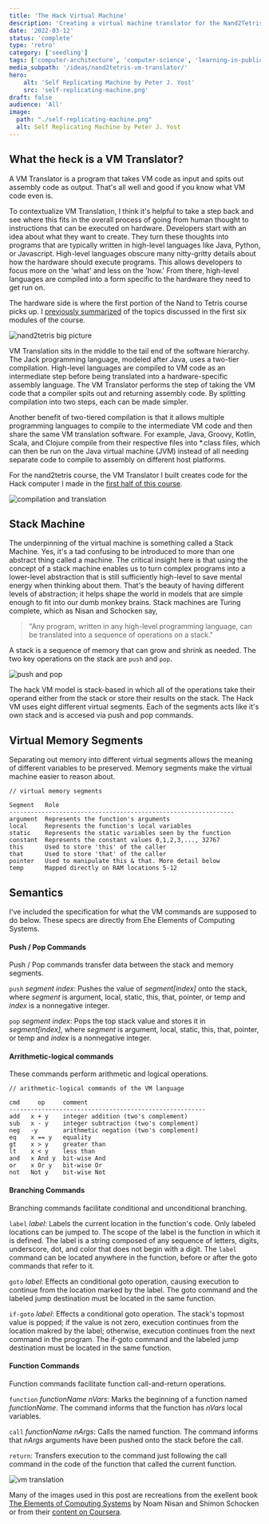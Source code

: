 ```yaml
---
title: 'The Hack Virtual Machine'
description: 'Creating a virtual machine translator for the Nand2Tetris course'
date: '2022-03-12'
status: 'complete'
type: 'retro'
category: ['seedling']
tags: ['computer-architecture', 'computer-science', 'learning-in-public', 'typescript']
media_subpath: '/ideas/nand2tetris-vm-translator/'
hero:
    alt: 'Self Replicating Machine by Peter J. Yost'
    src: 'self-replicating-machine.png'
draft: false
audience: 'All'
image:
  path: "./self-replicating-machine.png"
  alt: Self Replicating Machine by Peter J. Yost
---
```


## What the heck is a VM Translator?

A VM Translator is a program that takes VM code as input and spits out assembly code as output. That's all well and good if you know what VM code even is.

To contextualize VM Translation, I think it's helpful to take a step back and see where this fits in the overall process of going from human thought to instructions that can be executed on hardware. Developers start with an idea about what they want to create. They turn these thoughts into programs that are typically written in high-level languages like Java, Python, or Javascript. High-level languages obscure many nitty-gritty details about how the hardware should execute programs. This allows developers to focus more on the 'what' and less on the 'how.' From there, high-level languages are compiled into a form specific to the hardware they need to get run on.

The hardware side is where the first portion of the Nand to Tetris course picks up. I [previously summarized](/ideas/nand2tetris-part1) of the topics discussed in the first six modules of the course.

![nand2tetris big picture](nand2tetris-big-picture-custom.png)

VM Translation sits in the middle to the tail end of the software hierarchy. The Jack programming language, modeled after Java, uses a two-tier compilation. High-level languages are compiled to VM code as an intermediate step before being translated into a hardware-specific assembly language. The VM Translator performs the step of taking the VM code that a compiler spits out and returning assembly code. By splitting compilation into two steps, each can be made simpler.

Another benefit of two-tiered compilation is that it allows multiple programming languages to compile to the intermediate VM code and then share the same VM translation software. For example, Java, Groovy, Kotlin, Scala, and Clojure compile from their respective files into \*.class files, which can then be run on the Java virtual machine (JVM) instead of all needing separate code to compile to assembly on different host platforms.

For the nand2tetris course, the VM Translator I built creates code for the Hack computer I made in the [first half of this course](/ideas/nand2tetris-part1).

![compilation and translation](compilation-and-translation.png)

## Stack Machine

The underpinning of the virtual machine is something called a Stack Machine. Yes, it's a tad confusing to be introduced to more than one abstract thing called a machine. The critical insight here is that using the concept of a stack machine enables us to turn complex programs into a lower-level abstraction that is still sufficiently high-level to save mental energy when thinking about them. That's the beauty of having different levels of abstraction; it helps shape the world in models that are simple enough to fit into our dumb monkey brains. Stack machines are Turing complete, which as Nisan and Schocken say,

> "Any program, written in any high-level programming language, can be translated into a sequence of operations on a stack."

A stack is a sequence of memory that can grow and shrink as needed. The two key operations on the stack are `push` and `pop`.

![push and pop](push-pop.png)

The hack VM model is stack-based in which all of the operations take their operand either from the stack or store their results on the stack. The Hack VM uses eight different virtual segments. Each of the segments acts like it's own stack and is accesed via push and pop commands.

## Virtual Memory Segments

Separating out memory into different virtual segments allows the meaning of different variables to be preserved. Memory segments make the virtual machine easier to reason about.

```
// virtual memory segments

Segment   Role
---------------------------------------------------------------
argument  Represents the function's arguments
local     Represents the function's local variables
static    Represents the static variables seen by the function
constant  Represents the constant values 0,1,2,3,..., 32767
this      Used to store 'this' of the caller
that      Used to store 'that' of the caller
pointer   Used to manipulate this & that. More detail below
temp      Mapped directly on RAM locations 5-12
```

## Semantics

I've included the specification for what the VM commands are supposed to do below. These specs are directly from Ehe Elements of Computing Systems.

#### Push / Pop Commands

Push / Pop commands transfer data between the stack and memory segments.

`push` _segment index_: Pushes the value of _segment[index]_ onto the stack, where _segment_ is argument, local, static, this, that, pointer, or temp and _index_ is a nonnegative integer.

`pop` _segment index_: Pops the top stack value and stores it in _segment[index]_, where _segment_ is argument, local, static, this, that, pointer, or temp and _index_ is a nonnegative integer.

#### Arrithmetic-logical commands

These commands perform arithmetic and logical operations.

```
// arithmetic-logical commands of the VM language

cmd     op     comment
-------------------------------------------------------
add   x + y    integer addition (two's complement)
sub   x - y    integer subtraction (two's complement)
neg   -y       arithmetic negation (two's complement)
eq    x == y   equality
gt    x > y    greater than
lt    x < y    less than
and   x And y  bit-wise And
or    x Or y   bit-wise Or
not   Not y    bit-wise Not
```

#### Branching Commands

Branching commands facilitate conditional and unconditional branching.

`label` _label_: Labels the current location in the function's code. Only labeled locations can be jumped to. The scope of the label is the function in which it is defined. The label is a string composed of any sequence of letters, digits, underscore, dot, and color that does not begin with a digit. The `label` command can be located anywhere in the function, before or after the goto commands that refer to it.

`goto` _label_: Effects an conditional goto operation, causing execution to continue from the location marked by the label. The goto command and the labeled jump destination must be located in the same function.

`if-goto` _label_: Effects a conditional goto operation. The stack's topmost value is popped; if the value is not zero, execution continues from the location makred by the label; otherwise, execution continues from the next command in the program. The if-goto command and the labeled jump destination must be located in the same function.

#### Function Commands

Function commands facilitate function call-and-return operations.

`function` _functionName nVars_: Marks the beginning of a function named _functionName_. The command informs that the function has _nVars_ local variables.

`call` _functionName nArgs_: Calls the named function. The command informs that _nArgs_ arguments have been pushed onto the stack before the call.

`return`: Transfers execution to the command just following the call command in the code of the function that called the current function.

![vm translation](vm-translation.png)

Many of the images used in this post are recreations from the exellent book [The Elements of Computing Systems](https://www.amazon.com/Elements-Computing-Systems-Building-Principles/dp/0262640686) by Noam Nisan and Shimon Schocken or from their [content on Coursera](https://www.coursera.org/learn/nand2tetris2/home).
